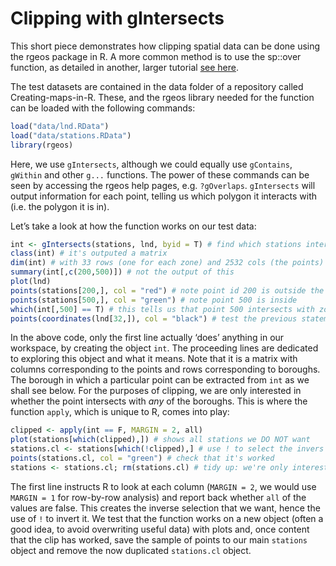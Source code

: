 # Clipping with gIntersects

This short piece demonstrates how clipping spatial data can be done using the 
rgeos package in R. A more common method is to use the sp::over function, 
as detailed in another, larger tutorial [see here](https://github.com/Robinlovelace/Creating-maps-in-R/blob/master/intro-spatial-rl.pdf?raw=true).

The test datasets are contained in the data folder of a 
repository called Creating-maps-in-R. These, and the rgeos library
needed for the function can be loaded with the 
following commands:

```r
load("data/lnd.RData")
load("data/stations.RData")
library(rgeos)
```

Here, we use `gIntersects`,
although we could equally use 
`gContains`, `gWithin` and other `g...` functions. 
The power of these commands can be seen by accessing the 
rgeos help pages, e.g. `?gOverlaps`.
`gIntersects` will output information for each point, telling us which 
polygon it interacts with (i.e. the polygon it is in).

Let's take a look at how the function works on our test data:

```r
int <- gIntersects(stations, lnd, byid = T) # find which stations intersect 
class(int) # it's outputed a matrix
dim(int) # with 33 rows (one for each zone) and 2532 cols (the points)
summary(int[,c(200,500)]) # not the output of this
plot(lnd)
points(stations[200,], col = "red") # note point id 200 is outside the zones
points(stations[500,], col = "green") # note point 500 is inside
which(int[,500] == T) # this tells us that point 500 intersects with zone 32
points(coordinates(lnd[32,]), col = "black") # test the previous statement
```

In the above code, only the first line actually 'does' anything
in our workspace, by creating the object `int`. The proceeding 
lines are dedicated to exploring this object and what it means. 
Note that it is a matrix with columns corresponding to the points and 
rows corresponding to boroughs. The borough in which a particular 
point can be extracted from `int` as we shall see below.
For the purposes of clipping, we are only interested in whether
the point intersects with _any_ of the boroughs. This is where the 
function `apply`, which is unique to R, comes into play:

```r
clipped <- apply(int == F, MARGIN = 2, all)
plot(stations[which(clipped),]) # shows all stations we DO NOT want
stations.cl <- stations[which(!clipped),] # use ! to select the invers
points(stations.cl, col = "green") # check that it's worked
stations <- stations.cl; rm(stations.cl) # tidy up: we're only interested in clipped ones
```

The first line instructs R to look at each column (`MARGIN = 2`, we would use
`MARGIN = 1` for row-by-row analysis) and report back whether `all` of the values are
false. This creates the inverse selection that we want, hence the use of `!` to invert it.
We test that the function works on a new object (often a good idea, to avoid overwriting 
useful data) with plots and, once content that the clip has worked, save the sample of 
points to our main `stations` object and remove the now duplicated `stations.cl` object.
